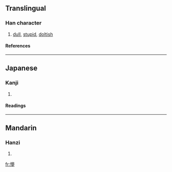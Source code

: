 ==Translingual==
===Han character===
{{Han char|rn=61|rad=心|as=14|sn=17|four=|canj=心廿田弓 (PTWN)}}
# [[dull]], [[stupid]], [[doltish]]
====References====
{{Han ref|kx=0406.330|dkj=11372|dj=0747.260|hdz=42364.110|uh=61DC|ud=25052}}

----
==Japanese==
===Kanji===
{{ja-kanji|grade=|rs=心14}}
# {{defn|Japanese}} 
====Readings====
{{ja-readings|on=[[ぼう]] (bō), [[もう]] (mō), [[む]] (mu)|kun=[[くらい]] (kurai)}}

----
==Mandarin==
===Hanzi===
{{cmn-hanzi|pin=[[mèng]] ([[meng4]])|wg=meng<sup>4</sup>}}
# {{defn|Mandarin}}

[[fr:懜]]